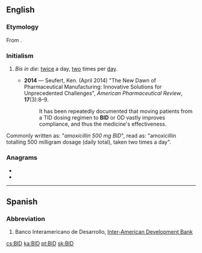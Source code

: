 {{also|bid|bíd|-bid}}
==English==
{{wikipedia|dab=bid}}

===Etymology===
From {{etyl|la|en}} {{m|la|bis}} {{m|la|in}} {{m|la|diē}}.

===Initialism===
{{rfc-header|Initialism}}
{{head|en|initialism}}

# {{lb|en|medicine}} ''Bis in die'': [[twice]] a day, [[two]] times per [[day]].
#* '''2014''' &mdash; Seufert, Ken. (April 2014) "The New Dawn of Pharmaceutical Manufacturing: Innovative Solutions for Unprecedented Challenges", ''American Pharmaceutical Review'', '''17'''(3):8&ndash;9. 
#*: It has been repeatedly documented that moving patients from a TID dosing regimen to '''BID''' or OD vastly improves compliance, and thus the medicine's effectiveness.
Commonly written as: "''amoxicillin 500 mg BID''", read as: "amoxicillin totalling 500 milligram dosage (daily total), taken two times a day".

===Anagrams===
* {{l|en|dib}}
* {{l|en|IBD}}

----

==Spanish==

===Abbreviation===
{{rfc-header|Abbreviation}}
{{head|es|abbreviation}}

# Banco Interamericano de Desarrollo, [[Inter-American Development Bank]]

[[cs:BID]]
[[ka:BID]]
[[pt:BID]]
[[sk:BID]]